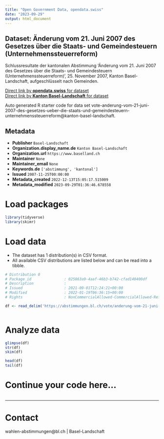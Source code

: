 ```yaml
---
title: "Open Government Data, opendata.swiss"
date: "2023-09-29"
output: html_document
---
```


## Dataset: Änderung vom 21. Juni 2007 des Gesetzes über die Staats- und Gemeindesteuern (Unternehmenssteuerreform)

Schlussresultate der kantonalen Abstimmung 'Änderung vom 21. Juni 2007 des Gesetzes über die Staats- und Gemeindesteuern (Unternehmenssteuerreform)', 25. November 2007, Kanton Basel-Landschaft, aufgeschlüsselt nach Gemeinden.

[Direct link by **opendata.swiss** for dataset](https://opendata.swiss/de/dataset/anderung-vom-21-juni-2007-des-gesetzes-uber-die-staats-und-gemeindesteuern-unternehmenssteuerre)<br>
[Direct link by **Kanton Basel-Landschaft** for dataset](https://abstimmungen.bl.ch/vote/anderung-vom-21-juni-2007-des-gesetzes-ueber-die-staats-und-gemeindesteuern-unternehmenssteuerreform/data)

Auto generated R starter code for data set vote-anderung-vom-21-juni-2007-des-gesetzes-ueber-die-staats-und-gemeindesteuern-unternehmenssteuerreform@kanton-basel-landschaft.

## Metadata

- **Publisher** `Basel-Landschaft`
- **Organization.display_name.de** `Kanton Basel-Landschaft`
- **Organization.url** `https://www.baselland.ch`
- **Maintainer** `None`
- **Maintainer_email** `None`
- **Keywords.de** `['abstimmung', 'kantonal']`
- **Issued** `2007-11-25T00:00:00`
- **Metadata_created** `2022-12-13T15:05:17.515009`
- **Metadata_modified** `2023-09-29T01:36:46.678558`


# Load packages

```r

library(tidyverse)
library(skimr)

```

# Load data

-   The dataset has 1 distribution(s) in CSV format.
-   All available CSV distributions are listed below and can be read into a tibble.

```r

# Distribution 0
# Package_id               : 025863a9-4aaf-46b3-b742-cfad140400df
# Description              : 
# Issued                   : 2021-09-01T12:24:21+00:00
# Modified                 : 2022-01-19T06:36:15+00:00
# Rights                   : NonCommercialAllowed-CommercialAllowed-ReferenceRequired

df <- read_delim('https://abstimmungen.bl.ch/vote/anderung-vom-21-juni-2007-des-gesetzes-ueber-die-staats-und-gemeindesteuern-unternehmenssteuerreform/data-csv')



```

# Analyze data

```r

glimpse(df)
str(df)
skim(df)

head(df)
tail(df)

```

# Continue your code here...

```r

```

------------------------------------------------------------------------

# Contact

wahlen-abstimmungen@bl.ch | Basel-Landschaft
